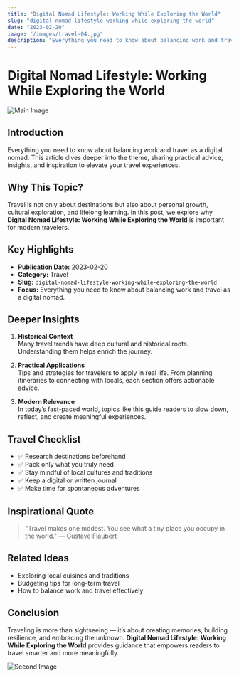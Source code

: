 ```yaml
---
title: "Digital Nomad Lifestyle: Working While Exploring the World"
slug: "digital-nomad-lifestyle-working-while-exploring-the-world"
date: "2023-02-20"
image: "/images/travel-04.jpg"
description: "Everything you need to know about balancing work and travel as a digital nomad."
---
```


# Digital Nomad Lifestyle: Working While Exploring the World

![Main Image](/images/travel-04.jpg)

## Introduction

Everything you need to know about balancing work and travel as a digital nomad. This article dives deeper into the theme, sharing practical advice, insights, and inspiration to elevate your travel experiences.

## Why This Topic?

Travel is not only about destinations but also about personal growth, cultural exploration, and lifelong learning. In this post, we explore why **Digital Nomad Lifestyle: Working While Exploring the World** is important for modern travelers.

## Key Highlights

- **Publication Date:** 2023-02-20
- **Category:** Travel
- **Slug:** `digital-nomad-lifestyle-working-while-exploring-the-world`
- **Focus:** Everything you need to know about balancing work and travel as a digital nomad.

## Deeper Insights

1. **Historical Context**  
   Many travel trends have deep cultural and historical roots. Understanding them helps enrich the journey.

2. **Practical Applications**  
   Tips and strategies for travelers to apply in real life. From planning itineraries to connecting with locals, each section offers actionable advice.

3. **Modern Relevance**  
   In today’s fast-paced world, topics like this guide readers to slow down, reflect, and create meaningful experiences.

## Travel Checklist

- ✅ Research destinations beforehand  
- ✅ Pack only what you truly need  
- ✅ Stay mindful of local cultures and traditions  
- ✅ Keep a digital or written journal  
- ✅ Make time for spontaneous adventures  

## Inspirational Quote

> "Travel makes one modest. You see what a tiny place you occupy in the world." — Gustave Flaubert

## Related Ideas

- Exploring local cuisines and traditions  
- Budgeting tips for long-term travel  
- How to balance work and travel effectively  

## Conclusion

Traveling is more than sightseeing — it’s about creating memories, building resilience, and embracing the unknown. **Digital Nomad Lifestyle: Working While Exploring the World** provides guidance that empowers readers to travel smarter and more meaningfully.

![Second Image](/images/travel-04.jpg)
